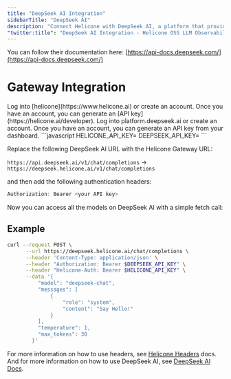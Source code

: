 ```yaml
---
title: "DeepSeek AI Integration"
sidebarTitle: "DeepSeek AI"
description: "Connect Helicone with DeepSeek AI, a platform that provides powerful language models including MoE and Code models for various AI applications."
"twitter:title": "DeepSeek AI Integration - Helicone OSS LLM Observability"
---
```


You can follow their documentation here: [https://api-docs.deepseek.com/](https://api-docs.deepseek.com/)

# Gateway Integration

<Steps>
  <Step title="Create a Helicone account">
    Log into [helicone](https://www.helicone.ai) or create an account. Once you have an account, you
    can generate an [API key](https://helicone.ai/developer).
  </Step>
  <Step title="Create a DeepSeek AI account">
    Log into platform.deepseek.ai or create an account. Once you have an account, you
    can generate an API key from your dashboard.
  </Step>
  <Step title="Set HELICONE_API_KEY and DEEPSEEK_API_KEY as environment variable">
```javascript
HELICONE_API_KEY=<your API key>
DEEPSEEK_API_KEY=<your API key>
```
  </Step>
  <Step title="Modify the base URL and add Auth headers">

Replace the following DeepSeek AI URL with the Helicone Gateway URL:

`https://api.deepseek.ai/v1/chat/completions` -> `https://deepseek.helicone.ai/v1/chat/completions`

and then add the following authentication headers:

```javascript
Authorization: Bearer <your API key>
```

</Step>
</Steps>

Now you can access all the models on DeepSeek AI with a simple fetch call:

## Example

```bash
curl --request POST \
      --url https://deepseek.helicone.ai/chat/completions \
      --header 'Content-Type: application/json' \
      --header "Authorization: Bearer $DEEPSEEK_API_KEY" \
      --header "Helicone-Auth: Bearer $HELICONE_API_KEY" \
      --data '{
          "model": "deepseek-chat",
          "messages": [
              {
                  "role": "system",
                  "content": "Say Hello!"
              }
          ],
          "temperature": 1,
          "max_tokens": 30
        }'
```

For more information on how to use headers, see [Helicone Headers](https://docs.helicone.ai/helicone-headers/header-directory#utilizing-headers) docs.
And for more information on how to use DeepSeek AI, see [DeepSeek AI Docs](https://platform.deepseek.ai/docs).
